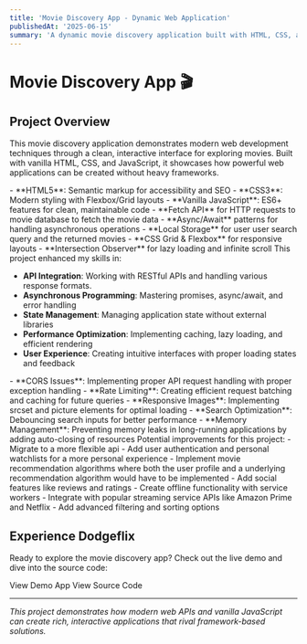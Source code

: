 ```yaml
---
title: 'Movie Discovery App - Dynamic Web Application'
publishedAt: '2025-06-15'
summary: 'A dynamic movie discovery application built with HTML, CSS, and JavaScript. Features API integration, search functionality, and modern UI design.'
---
```


# Movie Discovery App 🎬

## Project Overview

This movie discovery application demonstrates modern web development techniques through a clean, interactive interface for exploring movies. Built with vanilla HTML, CSS, and JavaScript, it showcases how powerful web applications can be created without heavy frameworks.

<CollapsibleSection title="Core Technologies" defaultOpen={true}>
- **HTML5**: Semantic markup for accessibility and SEO
- **CSS3**: Modern styling with Flexbox/Grid layouts
- **Vanilla JavaScript**: ES6+ features for clean, maintainable code
</CollapsibleSection>

<CollapsibleSection title="Key Features Implemented">
- **Fetch API** for HTTP requests to movie database to fetch the movie data
- **Async/Await** patterns for handling asynchronous operations
- **Local Storage** for user user search query and the returned movies
- **CSS Grid & Flexbox** for responsive layouts
- **Intersection Observer** for lazy loading and infinite scroll
</CollapsibleSection>

<CollapsibleSection title="What I Learned">
This project enhanced my skills in:

- **API Integration**: Working with RESTful APIs and handling various response formats. 
- **Asynchronous Programming**: Mastering promises, async/await, and error handling
- **State Management**: Managing application state without external libraries
- **Performance Optimization**: Implementing caching, lazy loading, and efficient rendering
- **User Experience**: Creating intuitive interfaces with proper loading states and feedback
</CollapsibleSection>

<CollapsibleSection title="Technical Challenges Solved">
- **CORS Issues**: Implementing proper API request handling with proper exception handling
- **Rate Limiting**: Creating efficient request batching and caching for future queries
- **Responsive Images**: Implementing srcset and picture elements for optimal loading
- **Search Optimization**: Debouncing search inputs for better performance
- **Memory Management**: Preventing memory leaks in long-running applications by adding auto-closing of resources
</CollapsibleSection>

<CollapsibleSection title="Future Enhancements">
Potential improvements for this project:
- Migrate to a more flexible api
- Add user authentication and personal watchlists for a more personal experience
- Implement movie recommendation algorithms where both the user profile and a underlying recommendation algorithm would have to be implemented
- Add social features like reviews and ratings
- Create offline functionality with service workers
- Integrate with popular streaming service APIs like Amazon Prime and Netflix
- Add advanced filtering and sorting options
</CollapsibleSection>

## Experience Dodgeflix

Ready to explore the movie discovery app? Check out the live demo and dive into the source code:

<div className="flex flex-col sm:flex-row gap-4 mt-6">
  <ActionButton href="/projects/movie_app/index.html" icon="play" isExternal={false}>
    View Demo App
  </ActionButton>
  
  <ActionButton href="https://github.com/alpaltug/Dodgeflix" icon="code">
    View Source Code
  </ActionButton>
</div>

---

*This project demonstrates how modern web APIs and vanilla JavaScript can create rich, interactive applications that rival framework-based solutions.* 